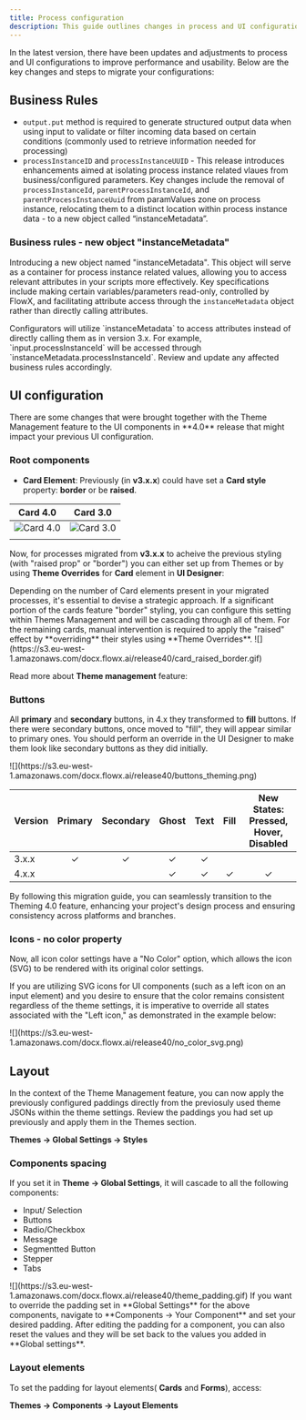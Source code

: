 ```yaml
---
title: Process configuration
description: This guide outlines changes in process and UI configuration from v3.4.x to 4.0 version.
---
```


In the latest version, there have been updates and adjustments to process and UI configurations to improve performance and usability. Below are the key changes and steps to migrate your configurations:

## Business Rules

- `output.put` method is required to generate structured output data when using input to validate or filter incoming data based on certain conditions (commonly used to retrieve information needed for processing)
- `processInstanceID` and `processInstanceUUID` - This release introduces enhancements aimed at isolating process instance related vlaues from business/configured parameters. Key changes include the removal of `processInstanceId`, `parentProcessInstanceId`, and `parentProcessInstanceUuid` from paramValues zone on process instance, relocating them to a distinct location within process instance data - to a new object called “instanceMetadata”.

### Business rules - new object "instanceMetadata"

Introducing a new object named "instanceMetadata". This object will serve as a container for process instance related values, allowing you to access relevant attributes in your scripts more effectively. Key specifications include making certain variables/parameters read-only, controlled by FlowX, and facilitating attribute access through the `instanceMetadata` object rather than directly calling attributes.

<Info>
Configurators will utilize `instanceMetadata` to access attributes instead of directly calling them as in version 3.x. For example, `input.processInstanceId` will be accessed through `instanceMetadata.processInstanceId`.
</Info>

<Warning>
Review and update any affected business rules accordingly.
</Warning>

## UI configuration

<Info>
There are some changes that were brought together with the Theme Management feature to the UI components in **4.0** release that might impact your previous UI configuration.
</Info>

### Root components

* **Card Element**: Previously (in **v3.x.x**) could have set a **Card style** property: **border** or be **raised**. 

|                                              Card 4.0                                              |                                              Card 3.0                                              |
| :------------------------------------------------------------------------------------------------: | :------------------------------------------------------------------------------------------------: |
| <Frame>![Card 4.0](https://s3.eu-west-1.amazonaws.com/docx.flowx.ai/release40/card4.0.png)</Frame> | <Frame>![Card 3.0](https://s3.eu-west-1.amazonaws.com/docx.flowx.ai/release40/card3.0.png)</Frame> |
|                                                                                                    |                                                                                                    |


Now, for processes migrated from **v3.x.x** to acheive the previous styling (with "raised prop" or "border") you can either set up from Themes or by using **Theme Overrides** for **Card** element in **UI Designer**:

<Tip>
Depending on the number of Card elements present in your migrated processes, it's essential to devise a strategic approach. If a significant portion of the cards feature "border" styling, you can configure this setting within Themes Management and will be cascading through all of them. For the remaining cards, manual intervention is required to apply the "raised" effect by **overriding** their styles using **Theme Overrides**.
</Tip>

<Frame caption="Theme Overrides - Card">
![](https://s3.eu-west-1.amazonaws.com/docx.flowx.ai/release40/card_raised_border.gif)
</Frame>

Read more about **Theme management** feature:

<Card title="Theme management" href="">

### Buttons

All **primary** and **secondary** buttons, in 4.x they transformed to **fill** buttons. If there were secondary buttons, once moved to "fill", they will appear similar to primary ones. You should perform an override in the UI Designer to make them look like secondary buttons as they did initially.

<Frame>
![](https://s3.eu-west-1.amazonaws.com/docx.flowx.ai/release40/buttons_theming.png)
</Frame>


| Version | Primary | Secondary | Ghost | Text | Fill | New States: Pressed, Hover, Disabled |
| ------- | :-----: | :-------: | :---: | :--: | :--: | :----------------------------------: |
| 3.x.x   |   ✓    |    ✓     |  ✓   |  ✓  |      |                                      |
| 4.x.x   |         |           |  ✓   |  ✓  |  ✓  |                  ✓                  |


By following this migration guide, you can seamlessly transition to the Theming 4.0 feature, enhancing your project's design process and ensuring consistency across platforms and branches.


### Icons - no color property

<Info>
Now, all icon color settings have a "No Color" option, which allows the icon (SVG) to be rendered with its original color settings.
</Info>

If you are utilizing SVG icons for UI components (such as a left icon on an input element) and you desire to ensure that the color remains consistent regardless of the theme settings, it is imperative to override all states associated with the "Left icon," as demonstrated in the example below:

<Frame>
![](https://s3.eu-west-1.amazonaws.com/docx.flowx.ai/release40/no_color_svg.png)
</Frame>


## Layout

In the context of the Theme Management feature, you can now apply the previously configured paddings directly from the previosuly used theme JSONs within the theme settings. Review the paddings you had set up previously and apply them in the Themes section.

**Themes → Global Settings → Styles**

### Components spacing

If you set it in **Theme → Global Settings**, it will cascade to all the following components:

* Input/ Selection 
* Buttons
* Radio/Checkbox
* Message
* Segmentted Button
* Stepper
* Tabs


<Frame>
![](https://s3.eu-west-1.amazonaws.com/docx.flowx.ai/release40/theme_padding.gif)
</Frame>

<Tip>
If you want to override the padding set in **Global Settings** for the above components, navigate to **Components → Your Component** and set your desired padding.
</Tip>

<Info>
After editing the padding for a component, you can also reset the values and they will be set back to the values you added in **Global settings**.
</Info>

### Layout elements

To set the padding for layout elements( **Cards** and **Forms**), access:

**Themes → Components → Layout Elements**


